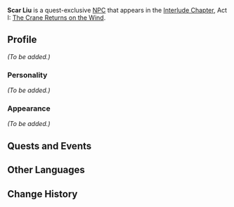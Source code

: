 {{Meta
<!-- Remove this template after adding the missing info -->
|missing_NPC_profile  = yes
}}
{{Character Infobox
|type             = Quest NPC
|image            = NPC Scar Liu.png
|region           = Liyue
}}
'''Scar Liu''' is a quest-exclusive [[NPC]] that appears in the [[Interlude Chapter]], Act I: [[The Crane Returns on the Wind]].

==Profile==
<!-- detailed story/lore information goes here -->
''(To be added.)''

===Personality===
''(To be added.)''

===Appearance===
''(To be added.)''

==Quests and Events==
{{Quest Appearances}}

==Other Languages==
{{Other Languages|default_hidden = 1
|en      = Scar Liu
|zhs     = 刀疤刘
|zhs_rm  = Dāobā Liú
|zht     = 刀疤劉
|zht_rm  = Dāobā Liú
|ja      = 刀傷の劉
|ja_rm   = Toushou no Ryuu{{Assumed}}
|ko      = 흉터쟁이 류 씨
|ko_rm   = Hyungteojaeng'i Ryu Ssi
|es      = Liu el Cicatrices
|fr      = Liu la balafre
|ru      = Лю Шрам
|th      = Scar Liu
|vi      = Liu Mặt Sẹo
|de      = Narbe Liu
|id      = Scar Liu
|pt      = Liu, o Cicatriz
}}

==Change History==
{{Change History|2.4}}
<!--
==References==
{{Reflist}}-->